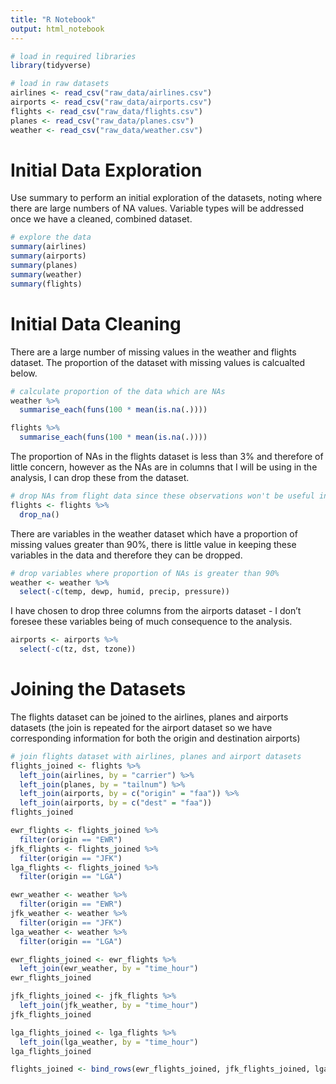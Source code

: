```yaml
---
title: "R Notebook"
output: html_notebook
---
```


```r
# load in required libraries
library(tidyverse)
```

```r
# load in raw datasets
airlines <- read_csv("raw_data/airlines.csv")
airports <- read_csv("raw_data/airports.csv")
flights <- read_csv("raw_data/flights.csv")
planes <- read_csv("raw_data/planes.csv")
weather <- read_csv("raw_data/weather.csv")
```

# Initial Data Exploration

Use summary to perform an initial exploration of the datasets, noting where there are large numbers of NA values. Variable types will be addressed once we have a cleaned, combined dataset.

```r
# explore the data
summary(airlines)
summary(airports)
summary(planes)
summary(weather)
summary(flights)
```

# Initial Data Cleaning

There are a large number of missing values in the weather and flights dataset. The proportion of the dataset with missing values is calcualted below.

```r
# calculate proportion of the data which are NAs
weather %>% 
  summarise_each(funs(100 * mean(is.na(.))))

flights %>% 
  summarise_each(funs(100 * mean(is.na(.))))
```

The proportion of NAs in the flights dataset is less than 3% and therefore of little concern, however as the NAs are in columns that I will be using in the analysis, I can drop these from the dataset.

```r
# drop NAs from flight data since these observations won't be useful in the analysis
flights <- flights %>% 
  drop_na()
```

There are variables in the weather dataset which have a proportion of missing values greater than 90%, there is little value in keeping these variables in the data and therefore they can be dropped.

```r
# drop variables where proportion of NAs is greater than 90%
weather <- weather %>% 
  select(-c(temp, dewp, humid, precip, pressure))
```

I have chosen to drop three columns from the airports dataset - I don't foresee these variables being of much consequence to the analysis.

```r
airports <- airports %>% 
  select(-c(tz, dst, tzone))
```

# Joining the Datasets

The flights dataset can be joined to the airlines, planes and airports datasets (the join is repeated for the airport dataset so we have corresponding information for both the origin and destination airports)

```r
# join flights dataset with airlines, planes and airport datasets
flights_joined <- flights %>% 
  left_join(airlines, by = "carrier") %>% 
  left_join(planes, by = "tailnum") %>% 
  left_join(airports, by = c("origin" = "faa")) %>% 
  left_join(airports, by = c("dest" = "faa"))
flights_joined
```

```r
ewr_flights <- flights_joined %>% 
  filter(origin == "EWR")
jfk_flights <- flights_joined %>% 
  filter(origin == "JFK")
lga_flights <- flights_joined %>% 
  filter(origin == "LGA")
```

```r
ewr_weather <- weather %>% 
  filter(origin == "EWR")
jfk_weather <- weather %>% 
  filter(origin == "JFK")
lga_weather <- weather %>% 
  filter(origin == "LGA")
```

```r
ewr_flights_joined <- ewr_flights %>% 
  left_join(ewr_weather, by = "time_hour")
ewr_flights_joined
```

```r
jfk_flights_joined <- jfk_flights %>% 
  left_join(jfk_weather, by = "time_hour")
jfk_flights_joined
```

```r
lga_flights_joined <- lga_flights %>% 
  left_join(lga_weather, by = "time_hour")
lga_flights_joined
```

```r
flights_joined <- bind_rows(ewr_flights_joined, jfk_flights_joined, lga_flights_joined)
```

